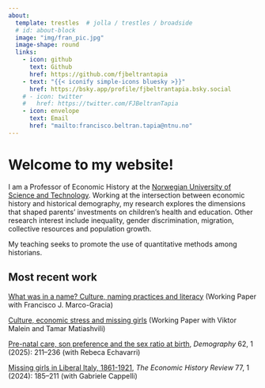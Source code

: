 ```yaml
---
about:
  template: trestles  # jolla / trestles / broadside
  # id: about-block
  image: "img/fran_pic.jpg"
  image-shape: round
  links:
    - icon: github
      text: Github
      href: https://github.com/fjbeltrantapia 
    - text: "{{< iconify simple-icons bluesky >}}"
      href: https://bsky.app/profile/fjbeltrantapia.bsky.social 
    # - icon: twitter
    #   href: https://twitter.com/FJBeltranTapia
    - icon: envelope
      text: Email
      href: "mailto:francisco.beltran.tapia@ntnu.no"  
---
```


# Welcome to my website!

I am a Professor of Economic History at the [Norwegian University of Science and Technology](https://www.ntnu.edu/employees/francisco.beltran.tapia). Working at the intersection between economic history and historical demography, my research explores the dimensions that shaped parents' investments on children's health and education. Other research interest include inequality, gender discrimination, migration, collective resources and population growth. 

My teaching seeks to promote the use of quantitative methods among historians.

::: {#about-block}
## Most recent work
:::

:::{.column-body}
[What was in a name? Culture, naming practices and literacy](https://cepr.org/publications/dp19625) (Working Paper with Francisco J. Marco-Gracia)

[Culture, economic stress and missing girls](https://cepr.org/publications/dp18761) (Working Paper with Viktor Malein and Tamar Matiashvili)

[Pre-natal care, son preference and the sex ratio at birth](papers/prenatal-care-demography.pdf), *Demography* 62, 1 (2025): 211–236 (with Rebeca Echavarri)

[Missing girls in Liberal Italy, 1861-1921](https://doi.org/10.1111/ehr.13257), *The Economic History Review* 77, 1 (2024): 185–211 (with Gabriele Cappelli)
:::
